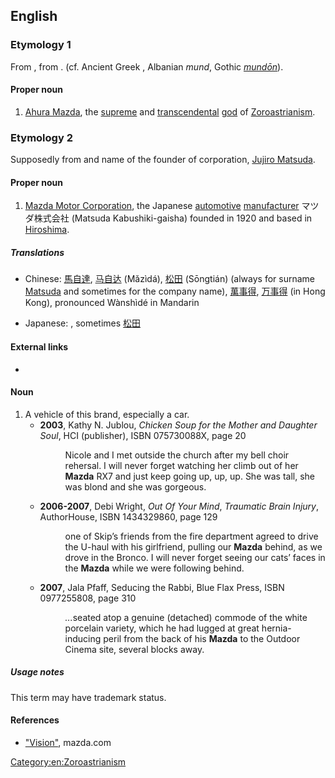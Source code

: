 ==English==

===Etymology 1===
From {{etyl|ae|en}} {{term|𐬨𐬀𐬰𐬛𐬂||wisdom|tr=Mazdå|lang=ae}}, from {{etyl|ine-pro|en}} {{term/t|ine-pro|*mehndh-||to pay attention to, wisdom}}. (cf. Ancient Greek {{term|μανθάνω|tr=manthanō|lang=grc}}, Albanian ''mund'', Gothic ''[[mundōn]]'').

====Proper noun====
{{en-proper noun}}

# [[w:Ahura Mazda|Ahura Mazda]], the [[supreme]] and [[transcendental]] [[god]] of [[Zoroastrianism]].

===Etymology 2===
Supposedly from {{term|Mazda|lang=en}} and name of the founder of corporation, [[w:Jujiro Matsuda|Jujiro Matsuda]].

====Proper noun====
{{en-proper noun}}

# [[w:Mazda|Mazda Motor Corporation]], the Japanese [[automotive]] [[manufacturer]] マツダ株式会社 (Matsuda Kabushiki-gaisha) founded in 1920 and based in [[Hiroshima]].

=====Translations=====
{{trans-top|Mazda Motor Corporation}}
* Chinese: [[馬自達]], [[马自达]] (Mǎzìdá), [[松田]] (Sōngtián) (always for surname [[Matsuda]] and sometimes for the company name), [[萬事得]], [[万事得]] (in Hong Kong), pronounced Wànshìdé in Mandarin
{{trans-mid}}
* Japanese: {{t|ja|マツダ|tr=Matsuda}}, sometimes [[松田]]
{{trans-bottom}}

====External links====
* {{pedialite}}

====Noun====
{{en-noun}}

# A vehicle of this brand, especially a car.
#* '''2003''', Kathy N. Jublou, ''Chicken Soup for the Mother and Daughter Soul'', HCI (publisher), ISBN 075730088X, page 20
#*: Nicole and I met outside the church after my bell choir rehersal. I will never forget watching her climb out of her '''Mazda''' RX7 and just keep going up, up, up. She was tall, she was blond and she was gorgeous.
#* '''2006-2007''', Debi Wright, ''Out Of Your Mind'', ''Traumatic Brain Injury'', AuthorHouse, ISBN 1434329860, page 129
#*: <!--Then -->one of Skip’s friends from the fire department agreed to drive the U-haul with his girlfriend, pulling our '''Mazda''' behind, as we drove in the Bronco. I will never forget seeing our cats’ faces in the '''Mazda''' while we were following behind.
#* '''2007''', Jala Pfaff, Seducing the Rabbi, Blue Flax Press, ISBN 0977255808, page 310
#*: ''...''seated atop a genuine (detached) commode of the white porcelain variety, which he had lugged at great hernia-inducing peril from the back of his '''Mazda''' to the Outdoor Cinema site, several blocks away.

=====Usage notes=====
This term may have trademark status.

====References====
* [http://www.mazda.com/profile/vision/ "Vision"], mazda.com

[[Category:en:Zoroastrianism]]